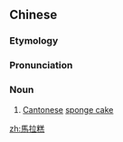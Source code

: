 {{also|马拉糕}}
==Chinese==
{{zh-forms|s=马拉糕}}
{{wikipedia|lang=zh}}
{{wikipedia|lang=yue}}

===Etymology===
{{rfe|zh}}

===Pronunciation===
{{zh-pron
|m=mǎlāgāo
|c=maa5 laai1 gou1
|cat=n
}}

===Noun===
{{zh-noun}}

# [[Cantonese]] [[sponge cake]] {{gloss|a common [[dim sum]] dish}}

{{zh-cat|Cakes and pastries}}

[[zh:馬拉糕]]
